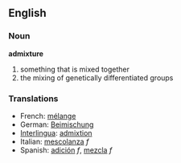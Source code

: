 ==English==

===Noun===
'''admixture'''

# something that is mixed together
# the mixing of genetically differentiated groups

===Translations===
*French: [[mélange]]
*German: [[Beimischung]] 
*[[Interlingua]]: [[admixtion]] 
*Italian: [[mescolanza]] ''f''
*Spanish: [[adición]] ''f'', [[mezcla]] ''f''